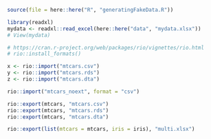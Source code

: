 
```r
source(file = here::here("R", "generatingFakeData.R"))
```





```r
library(readxl)
mydata <- readxl::read_excel(here::here("data", "mydata.xlsx"))
# View(mydata)
```



```r
# https://cran.r-project.org/web/packages/rio/vignettes/rio.html
# rio::install_formats()

x <- rio::import("mtcars.csv")
y <- rio::import("mtcars.rds")
z <- rio::import("mtcars.dta")

rio::import("mtcars_noext", format = "csv")

rio::export(mtcars, "mtcars.csv")
rio::export(mtcars, "mtcars.rds")
rio::export(mtcars, "mtcars.dta")

rio::export(list(mtcars = mtcars, iris = iris), "multi.xlsx")

```


